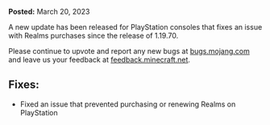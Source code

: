 **Posted:** March 20, 2023

A new update has been released for PlayStation consoles that fixes an issue with Realms purchases since the release of 1.19.70.

Please continue to upvote and report any new bugs at [bugs.mojang.com](https://bugs.mojang.com) and leave us your feedback at [feedback.minecraft.net](https://feedback.minecraft.net).

## **Fixes:**

-   Fixed an issue that prevented purchasing or renewing Realms on PlayStation
